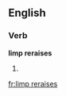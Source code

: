 ==English==

===Verb===
'''limp reraises'''

# {{third-person singular of|limp reraise}}
{{count page|[[Wiktionary:Page count]]}}

[[fr:limp reraises]]